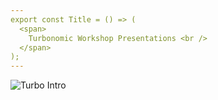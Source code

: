 ```yaml
---
export const Title = () => (
  <span>
    Turbonomic Workshop Presentations <br />
  </span>
);
---
```

<Row>
<Column colMd={4} colLg={4} noGutterMdLeft>
<ArticleCard
  title="Turbonomic Partner Workshop"
  href="https://ibm.box.com/s/5mhsibxko0qx6r4vu9ikd7d4mkum48ie"
  actionIcon="arrowRight"
>

![Turbo Intro](images/turbo-cover-slide.png)

</ArticleCard>
</Column>

</Row>